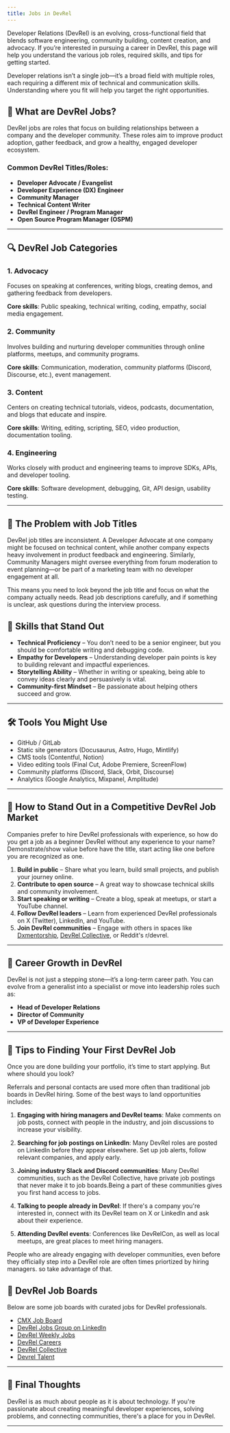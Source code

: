 ```yaml
---
title: Jobs in DevRel
---
```


Developer Relations (DevRel) is an evolving, cross-functional field that blends software engineering, community building, content creation, and advocacy. If you’re interested in pursuing a career in DevRel, this page will help you understand the various job roles, required skills, and tips for getting started.

<Tip>
  Developer relations isn’t a single job—it’s a broad field with multiple roles,
  each requiring a different mix of technical and communication skills.
  Understanding where you fit will help you target the right opportunities.
</Tip>

## 💼 What are DevRel Jobs?

DevRel jobs are roles that focus on building relationships between a company and the developer community. These roles aim to improve product adoption, gather feedback, and grow a healthy, engaged developer ecosystem.

### Common DevRel Titles/Roles:

- **Developer Advocate / Evangelist**
- **Developer Experience (DX) Engineer**
- **Community Manager**
- **Technical Content Writer**
- **DevRel Engineer / Program Manager**
- **Open Source Program Manager (OSPM)**

---

## 🔍 DevRel Job Categories

### 1. **Advocacy**

Focuses on speaking at conferences, writing blogs, creating demos, and gathering feedback from developers.

**Core skills**: Public speaking, technical writing, coding, empathy, social media engagement.

### 2. **Community**

Involves building and nurturing developer communities through online platforms, meetups, and community programs.

**Core skills**: Communication, moderation, community platforms (Discord, Discourse, etc.), event management.

### 3. **Content**

Centers on creating technical tutorials, videos, podcasts, documentation, and blogs that educate and inspire.

**Core skills**: Writing, editing, scripting, SEO, video production, documentation tooling.

### 4. **Engineering**

Works closely with product and engineering teams to improve SDKs, APIs, and developer tooling.

**Core skills**: Software development, debugging, Git, API design, usability testing.

---

## 📌 The Problem with Job Titles

DevRel job titles are inconsistent. A Developer Advocate at one company might be focused on technical content, while another company expects heavy involvement in product feedback and engineering. Similarly, Community Managers might oversee everything from forum moderation to event planning—or be part of a marketing team with no developer engagement at all.

This means you need to look beyond the job title and focus on what the company actually needs. Read job descriptions carefully, and if something is unclear, ask questions during the interview process.

## 🧠 Skills that Stand Out

- **Technical Proficiency** – You don’t need to be a senior engineer, but you should be comfortable writing and debugging code.
- **Empathy for Developers** – Understanding developer pain points is key to building relevant and impactful experiences.
- **Storytelling Ability** – Whether in writing or speaking, being able to convey ideas clearly and persuasively is vital.
- **Community-first Mindset** – Be passionate about helping others succeed and grow.

---

## 🛠 Tools You Might Use

- GitHub / GitLab
- Static site generators (Docusaurus, Astro, Hugo, Mintlify)
- CMS tools (Contentful, Notion)
- Video editing tools (Final Cut, Adobe Premiere, ScreenFlow)
- Community platforms (Discord, Slack, Orbit, Discourse)
- Analytics (Google Analytics, Mixpanel, Amplitude)

---

## 🚀 How to Stand Out in a Competitive DevRel Job Market

Companies prefer to hire DevRel professionals with experience, so how do you get a job as a
beginner DevRel without any experience to your name? Demonstrate/show value before have the title, start acting like one before you are recognized as one.

1. **Build in public** – Share what you learn, build small projects, and publish your journey online.
2. **Contribute to open source** – A great way to showcase technical skills and community involvement.
3. **Start speaking or writing** – Create a blog, speak at meetups, or start a YouTube channel.
4. **Follow DevRel leaders** – Learn from experienced DevRel professionals on X (Twitter), LinkedIn, and YouTube.
5. **Join DevRel communities** – Engage with others in spaces like [Dxmentorship](https://dxmentorship.com/), [DevRel Collective](https://devrelcollective.fun), or Reddit's r/devrel.

---

## 🎯 Career Growth in DevRel

DevRel is not just a stepping stone—it’s a long-term career path. You can evolve from a generalist into a specialist or move into leadership roles such as:

- **Head of Developer Relations**
- **Director of Community**
- **VP of Developer Experience**

---

## 💼 Tips to Finding Your First DevRel Job

Once you are done building your portfolio, it’s time to start applying. But where should you look?

Referrals and personal contacts are used more often than traditional job boards in DevRel hiring. Some of the best ways to land opportunities includes:

1. **Engaging with hiring managers and DevRel teams**: Make comments on job posts, connect with people in the industry, and join discussions to increase your visibility.

2. **Searching for job postings on LinkedIn**: Many DevRel roles are posted on LinkedIn before they appear elsewhere. Set up job alerts, follow relevant companies, and apply early.

3. **Joining industry Slack and Discord communities**: Many DevRel communities, such as the DevRel Collective, have private job postings that never make it to job boards.Being a part of these communities gives you first hand access to jobs.

4. **Talking to people already in DevRel**: If there's a company you're interested in, connect with its DevRel team on X or LinkedIn and ask about their experience.

5. **Attending DevRel events**: Conferences like DevRelCon, as well as local meetups, are great places to meet hiring managers.

People who are already engaging with developer communities, even before they officially step into a DevRel role are often times priortized by hiring managers. so take advantage of that.



## 🏢 DevRel Job Boards
Below are some job boards with curated jobs for DevRel professionals.

- [CMX Job Board](https://www.cmxhub.com/jobs)
- [DevRel Jobs Group on LinkedIn](https://www.linkedin.com/groups/14026905/)
- [DevRel Weekly Jobs](https://raindrop.io/mary27/dev-rel-weekly-jobs-10525990/sort=?utm_campaign=DevRel%2BWeekly&utm_medium=web&utm_source=DevRel_Weekly_232)
- [DevRel Careers](https://devrelcareers.com/)
- [DevRel Collective](https://devrelcollective.fun/#jobs)
- [Devrel Talent](https://www.devreltalent.io/jobs)




---

## 🙌 Final Thoughts

DevRel is as much about people as it is about technology. If you're passionate about creating meaningful developer experiences, solving problems, and connecting communities, there's a place for you in DevRel.

---
